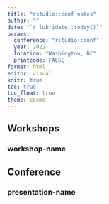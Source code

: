 ```yaml
---
title: "rstudio::conf notes"
author: ""
date: "`r lubridate::today()`"
params:
  conference: "rstudio::conf"
  year: 2022
  location: "Washington, DC"
  printcode: FALSE
format: html
editor: visual
knitr: true 
toc: true
toc_float: true
theme: cosmo
---
```


## Workshops

### workshop-name

## Conference

### presentation-name
